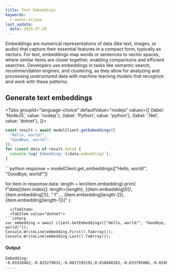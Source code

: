 ```yaml
---
title: Text Embeddings
keywords:
  - owner:vijaye
last_update:
  date: 2025-07-29
---
```




Embeddings are numerical representations of data (like text, images, or audio) that capture their essential features in a compact form, typically as vectors. For text, embeddings map words or sentences to vector spaces, where similar items are closer together, enabling comparisons and efficient searches. Developers use embeddings in tasks like semantic search, recommendation engines, and clustering, as they allow for analyzing and processing unstructured data with machine learning models that recognize and work with these patterns.

## Generate text embeddings

<Tabs
  groupId="language-choice"
  defaultValue="nodejs"
  values={[
    {label: 'NodeJS', value: 'nodejs'},
    {label: 'Python', value: 'python'},
    {label: '.Net', value: 'dotnet'},
  ]}>
  <TabItem value="nodejs">
```js
const result = await modelClient.getEmbeddings([
  "Hello, world!",
  "Goodbye, world!",
]);
for (const data of result.data) {
  console.log(`Embedding: ${data.embedding}`);
}
```
  </TabItem>
  <TabItem value="python">
```python
response = modelClient.get_embeddings(["Hello, world!", "Goodbye, world!"])

for item in response.data:
    length = len(item.embedding)
    print(
        f"data[{item.index}]: length={length}, [{item.embedding[0]}, {item.embedding[1]}, "
        f"..., {item.embedding[length-2]}, {item.embedding[length-1]}]"
    )
```
  </TabItem>
  <TabItem value="dotnet">
```csharp
var embedding = await client.GetEmbeddings(["Hello, world!", "Goodbye, world!"]);
Console.WriteLine(embedding.First().ToArray());
Console.WriteLine(embedding.Last().ToArray());
```
  </TabItem>
</Tabs>

#### Output
```
Embedding: -0.01918462,-0.025279032,-0.0017195191,0.018848283,-0.033795066,-0.019695852,-0.020947022,0.05158053,-0.03212684,-0.03037789,-0.0021458254,-0.028978731,-0.0024737532,-0.031481072,0.01033225,0.018606123,-0.046145335,0.041463535,0.00044186175,0.041221373,0.053679265,0.001873393,0.004567446,0.01002282,0.047867376,0.0022013208,-0.009834472,0.03847687,0.00089213194,-0.052118666,0.051150016,-0.03255735,-0.0140319485,-0.01263279, .....
```